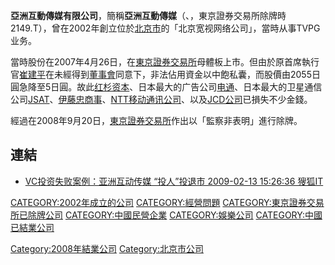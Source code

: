 '''亞洲互動傳媒有限公司'''，簡稱'''亞洲互動傳媒'''（{{lang-en|Asia Media Company Limited}}、{{lang-ja| アジア・メディア・ カンパニー・リミテッド}}，東京證券交易所除牌時2149.T），曾在2002年創立位於[[北京市|北京市]]的「北京宽视网络公司」，當時从事TVPG业务。

當時股份在2007年4月26日，在[[東京證券交易所|東京證券交易所]]母體板上市。但由於原首席執行官[[崔建平|崔建平]]在未經得到[[董事會|董事會]]同意下，非法佔用資金以中飽私囊，而股價由2055日圓急降至5日圓。故此[[红杉资本|红杉资本]]、日本最大的广告公司[[电通|电通]]、日本最大的卫星通信公司[[JSAT|JSAT]]、[[伊藤忠商事|伊藤忠商事]]、[[NTT移动通讯公司|NTT移动通讯公司]]、以及[[JCD公司|JCD公司]]已損失不少金錢。

經過在2008年9月20日，[[東京證券交易所|東京證券交易所]]作出以「監察非表明」進行除牌。

==連結==
*[https://web.archive.org/web/20090812133728/http://www.xcmlm.com/tourongzi/IPOanli/2009-02-13/741.html VC投资失败案例：亚洲互动传媒 “投人”投退市 2009-02-13 15:26:36 獀狐IT]

[[CATEGORY:2002年成立的公司|CATEGORY:2002年成立的公司]]
[[Category:2008年結業公司|Category:2008年結業公司]]
[[CATEGORY:經營問題|CATEGORY:經營問題]]
[[CATEGORY:東京證券交易所已除牌公司|CATEGORY:東京證券交易所已除牌公司]]
[[CATEGORY:中國民營企業|CATEGORY:中國民營企業]]
[[CATEGORY:娛樂公司|CATEGORY:娛樂公司]]
[[Category:北京市公司|Category:北京市公司]]
[[CATEGORY:中國已結業公司|CATEGORY:中國已結業公司]]